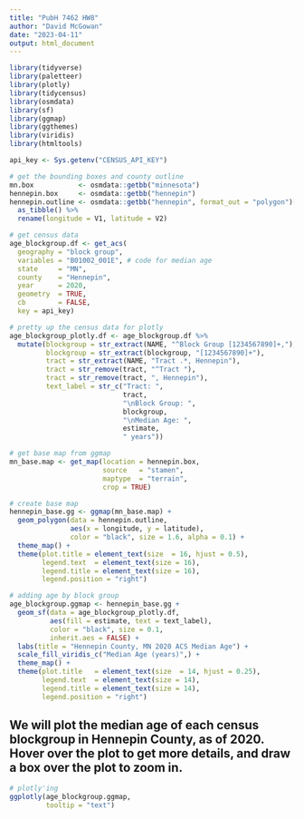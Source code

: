 ```yaml
---
title: "PubH 7462 HW8"
author: "David McGowan"
date: "2023-04-11"
output: html_document
---
```


```r
library(tidyverse)
library(paletteer)
library(plotly)
library(tidycensus)
library(osmdata)
library(sf)
library(ggmap)
library(ggthemes)
library(viridis)
library(htmltools)

api_key <- Sys.getenv("CENSUS_API_KEY")
```

```r
# get the bounding boxes and county outline
mn.box           <- osmdata::getbb("minnesota")
hennepin.box     <- osmdata::getbb("hennepin")
hennepin.outline <- osmdata::getbb("hennepin", format_out = "polygon")[[1]] %>%
  as_tibble() %>%
  rename(longitude = V1, latitude = V2)
```

```r
# get census data
age_blockgroup.df <- get_acs(
  geography = "block group",
  variables = "B01002_001E", # code for median age
  state     = "MN",
  county    = "Hennepin",
  year      = 2020,
  geometry  = TRUE,
  cb        = FALSE,
  key = api_key)

# pretty up the census data for plotly
age_blockgroup_plotly.df <- age_blockgroup.df %>%
  mutate(blockgroup = str_extract(NAME, "^Block Group [1234567890]+,"),
         blockgroup = str_extract(blockgroup, "[1234567890]+"),
         tract = str_extract(NAME, "Tract .*, Hennepin"),
         tract = str_remove(tract, "^Tract "),
         tract = str_remove(tract, ", Hennepin"),
         text_label = str_c("Tract: ",
                            tract,
                            "\nBlock Group: ",
                            blockgroup,
                            "\nMedian Age: ",
                            estimate,
                            " years"))

# get base map from ggmap
mn_base.map <- get_map(location = hennepin.box,
                       source   = "stamen",
                       maptype  = "terrain",
                       crop = TRUE)

# create base map
hennepin_base.gg <- ggmap(mn_base.map) +
  geom_polygon(data = hennepin.outline,
               aes(x = longitude, y = latitude),
               color = "black", size = 1.6, alpha = 0.1) +
  theme_map() +
  theme(plot.title = element_text(size  = 16, hjust = 0.5),
        legend.text  = element_text(size = 16),
        legend.title = element_text(size = 16),
        legend.position = "right")

# adding age by block group
age_blockgroup.ggmap <- hennepin_base.gg +  
  geom_sf(data = age_blockgroup_plotly.df, 
          aes(fill = estimate, text = text_label),
          color = "black", size = 0.1,
          inherit.aes = FALSE) + 
  labs(title = "Hennepin County, MN 2020 ACS Median Age") + 
  scale_fill_viridis_c("Median Age (years)",) +
  theme_map() +
  theme(plot.title   = element_text(size  = 14, hjust = 0.25),
        legend.text  = element_text(size = 14),
        legend.title = element_text(size = 14),
        legend.position = "right")
```

## We will plot the median age of each census blockgroup in Hennepin County, as of 2020. Hover over the plot to get more details, and draw a box over the plot to zoom in.

```r
# plotly'ing
ggplotly(age_blockgroup.ggmap,
         tooltip = "text")
```
